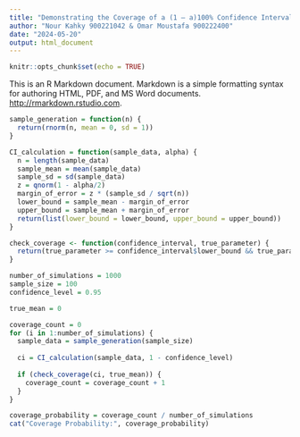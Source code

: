 ```yaml
---
title: "Demonstrating the Coverage of a (1 – a)100% Confidence Interval For a Given Parameter"
author: "Nour Kahky 900221042 & Omar Moustafa 900222400"
date: "2024-05-20"
output: html_document
---
```


```r
knitr::opts_chunk$set(echo = TRUE)
```

This is an R Markdown document. Markdown is a simple formatting syntax for authoring HTML, PDF, and MS Word documents. <http://rmarkdown.rstudio.com>.

```r
sample_generation = function(n) {
  return(rnorm(n, mean = 0, sd = 1))
}

CI_calculation = function(sample_data, alpha) {
  n = length(sample_data)
  sample_mean = mean(sample_data)
  sample_sd = sd(sample_data)
  z = qnorm(1 - alpha/2)
  margin_of_error = z * (sample_sd / sqrt(n))
  lower_bound = sample_mean - margin_of_error
  upper_bound = sample_mean + margin_of_error
  return(list(lower_bound = lower_bound, upper_bound = upper_bound))
}

check_coverage <- function(confidence_interval, true_parameter) {
  return(true_parameter >= confidence_interval$lower_bound && true_parameter <= confidence_interval$upper_bound)
}

number_of_simulations = 1000  
sample_size = 100      
confidence_level = 0.95  

true_mean = 0

coverage_count = 0
for (i in 1:number_of_simulations) {
  sample_data = sample_generation(sample_size)
  
  ci = CI_calculation(sample_data, 1 - confidence_level)
  
  if (check_coverage(ci, true_mean)) {
    coverage_count = coverage_count + 1
  }
}

coverage_probability = coverage_count / number_of_simulations
cat("Coverage Probability:", coverage_probability)
```
